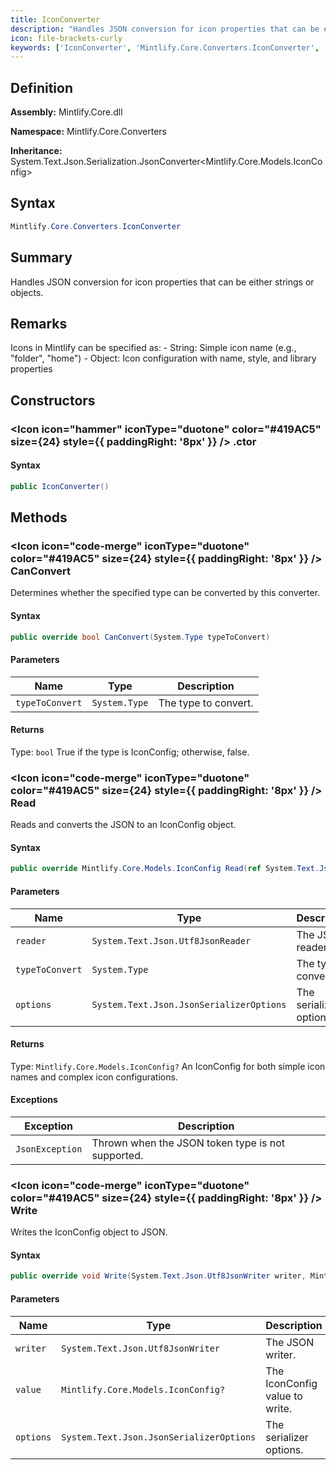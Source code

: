 ```yaml
---
title: IconConverter
description: "Handles JSON conversion for icon properties that can be either strings or objects."
icon: file-brackets-curly
keywords: ['IconConverter', 'Mintlify.Core.Converters.IconConverter', 'Mintlify.Core.Converters', 'class', 'System.Text.Json.Serialization.JsonConverter<Mintlify.Core.Models.IconConfig>']
---
```


## Definition

**Assembly:** Mintlify.Core.dll

**Namespace:** Mintlify.Core.Converters

**Inheritance:** System.Text.Json.Serialization.JsonConverter&lt;Mintlify.Core.Models.IconConfig&gt;

## Syntax

```csharp
Mintlify.Core.Converters.IconConverter
```

## Summary

Handles JSON conversion for icon properties that can be either strings or objects.

## Remarks

Icons in Mintlify can be specified as:
            - String: Simple icon name (e.g., "folder", "home")
            - Object: Icon configuration with name, style, and library properties

## Constructors

### <Icon icon="hammer" iconType="duotone" color="#419AC5" size={24} style={{ paddingRight: '8px' }} />  .ctor

#### Syntax

```csharp
public IconConverter()
```

## Methods

### <Icon icon="code-merge" iconType="duotone" color="#419AC5" size={24} style={{ paddingRight: '8px' }} />  CanConvert

Determines whether the specified type can be converted by this converter.

#### Syntax

```csharp
public override bool CanConvert(System.Type typeToConvert)
```

#### Parameters

| Name | Type | Description |
|------|------|-------------|
| `typeToConvert` | `System.Type` | The type to convert. |

#### Returns

Type: `bool`
True if the type is IconConfig; otherwise, false.

### <Icon icon="code-merge" iconType="duotone" color="#419AC5" size={24} style={{ paddingRight: '8px' }} />  Read

Reads and converts the JSON to an IconConfig object.

#### Syntax

```csharp
public override Mintlify.Core.Models.IconConfig Read(ref System.Text.Json.Utf8JsonReader reader, System.Type typeToConvert, System.Text.Json.JsonSerializerOptions options)
```

#### Parameters

| Name | Type | Description |
|------|------|-------------|
| `reader` | `System.Text.Json.Utf8JsonReader` | The JSON reader. |
| `typeToConvert` | `System.Type` | The type to convert to. |
| `options` | `System.Text.Json.JsonSerializerOptions` | The serializer options. |

#### Returns

Type: `Mintlify.Core.Models.IconConfig?`
An IconConfig for both simple icon names and complex icon configurations.

#### Exceptions

| Exception | Description |
|-----------|-------------|
| `JsonException` | Thrown when the JSON token type is not supported. |

### <Icon icon="code-merge" iconType="duotone" color="#419AC5" size={24} style={{ paddingRight: '8px' }} />  Write

Writes the IconConfig object to JSON.

#### Syntax

```csharp
public override void Write(System.Text.Json.Utf8JsonWriter writer, Mintlify.Core.Models.IconConfig value, System.Text.Json.JsonSerializerOptions options)
```

#### Parameters

| Name | Type | Description |
|------|------|-------------|
| `writer` | `System.Text.Json.Utf8JsonWriter` | The JSON writer. |
| `value` | `Mintlify.Core.Models.IconConfig?` | The IconConfig value to write. |
| `options` | `System.Text.Json.JsonSerializerOptions` | The serializer options. |

